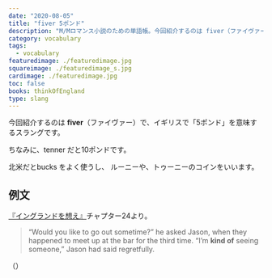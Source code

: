 ```yaml
---
date: "2020-08-05"
title: "fiver 5ポンド"
description: "M/Mロマンス小説のための単語帳。今回紹介するのは fiver（ファイヴァー）「5ポンド」という意味のスラングです。"
category: vocabulary
tags:
  - vocabulary
featuredimage: ./featuredimage.jpg
squareimage: ./featuredimage_s.jpg
cardimage: ./featuredimage.jpg
toc: false
books: thinkOfEngland
type: slang
---
```



今回紹介するのは __fiver__（ファイヴァー）で、イギリスで「5ポンド」を意味するスラングです。

ちなみに、tenner だと10ポンドです。

北米だとbucks をよく使うし、
ルーニーや、トゥーニーのコインをいいます。

## 例文

[『イングランドを想え』](/mm-romance/the-mermaid-murders/)チャプター24より。

<Blockquote srcName="The Mermaid Murders (The Art of Murder #1)" srcURL="https://amzn.to/3jCzevF" book>
“Would you like to go out sometime?” he asked Jason, when they happened to meet up at the bar for the third time. “I’m <strong>kind of</strong> seeing someone,” Jason had said regretfully.
</Blockquote>

<p className="translation">（）</p>

<VocabularyFooter book="thinkOfEngland" />
